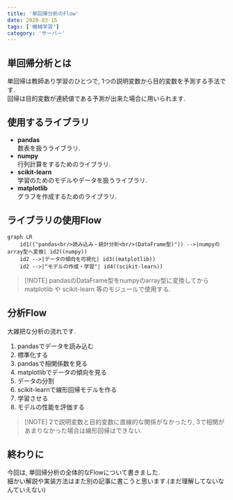 ```yaml
---
title: '単回帰分析のFlow'
date: 2020-03-15
tags: ['機械学習']
category: 'サーバー'
---
```


## 単回帰分析とは

単回帰は教師あり学習のひとつで, 1つの説明変数から目的変数を予測する手法です.\
回帰は目的変数が連続値である予測が出来た場合に用いられます.

## 使用するライブラリ

- **pandas**\
  数表を扱うライブラリ.
- **numpy**\
  行列計算をするためのライブラリ.
- **scikit-learn**\
  学習のためのモデルやデータを扱うライブラリ.
- **matplotlib**\
  グラフを作成するためのライブラリ.

## ライブラリの使用Flow

```mermaid,autorun
graph LR
    id1(("pandas<br/>読み込み・統計分析<br/>(DataFrame型)")) -->|numpyのarray型へ変換| id2((numpy))
    id2 -->|データの傾向を可視化| id3((matplotlib))
    id2 -->|"モデルの作成・学習"| id4((scikit-learn))
```

> [!NOTE] pandasのDataFrame型をnumpyのarray型に変換してから matplotlib や scikit-learn
> 等のモジュールで使用する.

## 分析Flow

大雑把な分析の流れです.

1. pandasでデータを読み込む
2. 標準化する
3. pandasで相関係数を見る
4. matplotlibでデータの傾向を見る
5. データの分割
6. scikit-learnで線形回帰モデルを作る
7. 学習させる
8. モデルの性能を評価する

> [!NOTE] 2で説明変数と目的変数に直線的な関係がなかったり, 3で相関があまりなかった場合は線形回帰はできない.

## 終わりに

今回は, 単回帰分析の全体的なFlowについて書きました.\
細かい解説や実装方法はまた別の記事に書こうと思います.(まだ理解してないなんていえない)
